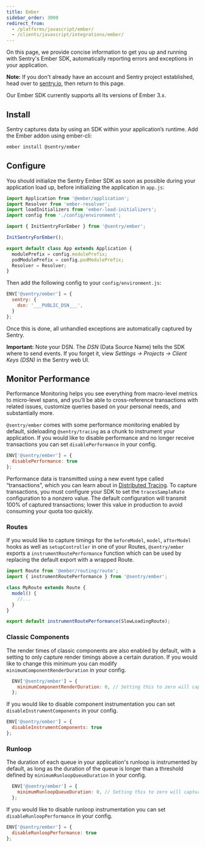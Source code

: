 ```yaml
---
title: Ember
sidebar_order: 3000
redirect_from:
  - /platforms/javascript/ember/
  - /clients/javascript/integrations/ember/
---
```


On this page, we provide concise information to get you up and running with Sentry's Ember SDK, automatically reporting errors and exceptions in your application.

**Note:** If you don't already have an account and Sentry project established, head over to [sentry.io](https://sentry.io/signup/), then return to this page.

Our Ember SDK currently supports all lts versions of Ember 3.x.

## Install

Sentry captures data by using an SDK within your application’s runtime. Add the Ember addon using ember-cli:

```bash {tabTitle:ember-cli}
ember install @sentry/ember
```

## Configure

You should initialize the Sentry Ember SDK as soon as possible during your application load up, before initializing the
application in `app.js`:

```javascript
import Application from '@ember/application';
import Resolver from 'ember-resolver';
import loadInitializers from 'ember-load-initializers';
import config from './config/environment';

import { InitSentryForEmber } from '@sentry/ember';

InitSentryForEmber();

export default class App extends Application {
  modulePrefix = config.modulePrefix;
  podModulePrefix = config.podModulePrefix;
  Resolver = Resolver;
}
```

Then add the following config to your `config/environment.js`:

```javascript
ENV['@sentry/ember'] = {
  sentry: {
    dsn: '___PUBLIC_DSN___',
  }
};
```

Once this is done, all unhandled exceptions are automatically captured by Sentry.

**Important:** Note your DSN. The _DSN_ (Data Source Name) tells the SDK where to send events. If you forget it, view _Settings -> Projects -> Client Keys (DSN)_ in the Sentry web UI.


## Monitor Performance

Performance Monitoring helps you see everything from macro-level metrics to micro-level spans, and you’ll be able to cross-reference transactions with related issues, customize queries based on your personal needs, and substantially more.

`@sentry/ember` comes with some performance monitoring enabled by default, sideloading `@sentry/tracing` as a chunk to instrument your application. If you would like to disable performance and no longer receive transactions you can set `disablePerformance` in your config.

```javascript
ENV['@sentry/ember'] = {
  disablePerformance: true
};
```

Performance data is transmitted using a new event type called “transactions”, which you can learn about in [Distributed Tracing](/product/performance/distributed-tracing/). To capture transactions, you must configure your SDK to set the `tracesSampleRate` configuration to a nonzero value. The default configuration will transmit 100% of captured transactions; lower this value in production to avoid consuming your quota too quickly.

### Routes
If you would like to capture timings for the `beforeModel`, `model`, `afterModel` hooks as well as `setupController` in one of your Routes, `@sentry/ember` exports a `instrumentRoutePerformance` function which can be used by replacing the default export with a wrapped Route.

```javascript
import Route from '@ember/routing/route';
import { instrumentRoutePerformance } from '@sentry/ember';

class MyRoute extends Route {
  model() {
    //...
  }
}

export default instrumentRoutePerformance(SlowLoadingRoute);
```

### Classic Components
The render times of classic components are also enabled by default, with a setting to only capture render timings above a certain duration. If you would like to change this minimum you can modify `minimumComponentRenderDuration` in your config.

```javascript
  ENV['@sentry/ember'] = {
    minimumComponentRenderDuration: 0, // Setting this to zero will capture all classic components.
  };
```

If you would like to disable component instrumentation you can set `disableInstrumentComponents` in your config.
```javascript
ENV['@sentry/ember'] = {
  disableInstrumentComponents: true
};
```

### Runloop
The duration of each queue in your application's runloop is instrumented by default, as long as the duration of the queue is longer than a threshold defined by `minimumRunloopQueueDuration` in your config.

```javascript
  ENV['@sentry/ember'] = {
    minimumRunloopQueueDuration: 0, // Setting this to zero will capture all runloop queue durations
  };
```

If you would like to disable runloop instrumentation you can set `disableRunloopPerformance` in your config.
```javascript
ENV['@sentry/ember'] = {
  disableRunloopPerformance: true
};
```
